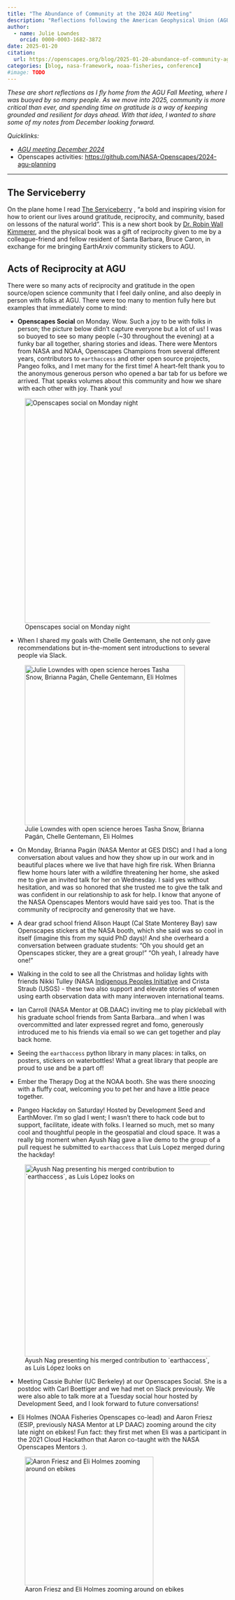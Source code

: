 ```yaml
---
title: "The Abundance of Community at the 2024 AGU Meeting"
description: "Reflections following the American Geophysical Union (AGU) Fall Meeting, December 2024."
author: 
  - name: Julie Lowndes
    orcid: 0000-0003-1682-3872
date: 2025-01-20
citation: 
  url: https://openscapes.org/blog/2025-01-20-abundance-of-community-agu
categories: [blog, nasa-framework, noaa-fisheries, conference]
#image: TODO
---
```


*These are short reflections as I fly home from the AGU Fall Meeting, where I was buoyed by so many people. As we move into 2025, community is more critical than ever, and spending time on gratitude is a way of keeping grounded and resilient for days ahead. With that idea, I wanted to share some of my notes from December looking forward.*

*Quicklinks:*

-   [*AGU meeting December 2024*](https://www.agu.org/annual-meeting)
-   Openscapes activities: [https://github.com/NASA-Openscapes/2024-agu-planning](https://github.com/NASA-Openscapes/2024-agu-planning/)

------------------------------------------------------------------------

## The Serviceberry

On the plane home I read [The Serviceberry](https://www.robinwallkimmerer.com/books) , "a bold and inspiring vision for how to orient our lives around gratitude, reciprocity, and community, based on lessons of the natural world". This is a new short book by [Dr. Robin Wall Kimmerer](https://www.robinwallkimmerer.com/), and the physical book was a gift of reciprocity given to me by a colleague-friend and fellow resident of Santa Barbara, Bruce Caron, in exchange for me bringing EarthArxiv community stickers to AGU.

## Acts of Reciprocity at AGU

There were so many acts of reciprocity and gratitude in the open source/open science community that I feel daily online, and also deeply in person with folks at AGU. There were too many to mention fully here but examples that immediately come to mind:

-   **Openscapes Social** on Monday. Wow. Such a joy to be with folks in person; the picture below didn’t capture everyone but a lot of us! I was so buoyed to see so many people (\~30 throughout the evening) at a funky bar all together, sharing stories and ideas. There were Mentors from NASA and NOAA, Openscapes Champions from several different years, contributors to `earthaccess` and other open source projects, Pangeo folks, and I met many for the first time! A heart-felt thank you to the anonymous generous person who opened a bar tab for us before we arrived. That speaks volumes about this community and how we share with each other with joy. Thank you!

![Openscapes social on Monday night](Openscapes-Social-AGU-2024.jpg){fig-alt="photo of 20 smiling women and men inside a restaurant" fig-align="center" width="514"}

-   When I shared my goals with Chelle Gentemann, she not only gave recommendations but in-the-moment sent introductions to several people via Slack.

![Julie Lowndes with open science heroes Tasha Snow, Brianna Pagán, Chelle Gentemann, Eli Holmes](open-sci-heroines-agu2024.jpg){fig-alt="selfie of 5 women, with joy on their faces, each with an arm around the person next to them" fig-align="center" width="366"}

-   On Monday, Brianna Pagán (NASA Mentor at GES DISC) and I had a long conversation about values and how they show up in our work and in beautiful places where we live that have high fire risk. When Brianna flew home hours later with a wildfire threatening her home, she asked me to give an invited talk for her on Wednesday. I said yes without hesitation, and was so honored that she trusted me to give the talk and was confident in our relationship to ask for help. I know that anyone of the NASA Openscapes Mentors would have said yes too. That is the community of reciprocity and generosity that we have.

-   A dear grad school friend Alison Haupt (Cal State Monterey Bay) saw Openscapes stickers at the NASA booth, which she said was so cool in itself (imagine this from my squid PhD days)! And she overheard a conversation between graduate students: "Oh you should get an Openscapes sticker, they are a great group!" "Oh yeah, I already have one!"

-   Walking in the cold to see all the Christmas and holiday lights with friends Nikki Tulley (NASA [Indigenous Peoples Initiative](https://appliedsciences.nasa.gov/indigenous-peoples-initiative) and Crista Straub (USGS) - these two also support and elevate stories of women using earth observation data with many interwoven international teams.

-   Ian Carroll (NASA Mentor at OB.DAAC) inviting me to play pickleball with his graduate school friends from Santa Barbara...and when I was overcommitted and later expressed regret and fomo, generously introduced me to his friends via email so we can get together and play back home.

-   Seeing the `earthaccess` python library in many places: in talks, on posters, stickers on waterbottles! What a great library that people are proud to use and be a part of!

-   Ember the Therapy Dog at the NOAA booth. She was there snoozing with a fluffy coat, welcoming you to pet her and have a little peace together.

-   Pangeo Hackday on Saturday! Hosted by Development Seed and EarthMover. I'm so glad I went; I wasn't there to hack code but to support, facilitate, ideate with folks. I learned so much, met so many cool and thoughtful people in the geospatial and cloud space. It was a really big moment when Ayush Nag gave a live demo to the group of a pull request he submitted to `earthaccess` that Luis Lopez merged during the hackday!

![Ayush Nag presenting his merged contribution to \`earthaccess\`, as Luis López looks on](ayush-nag-luis-lopez-demo-earthaccess.jpg){fig-alt="photo of informal classroom-like setting with speaker standing facing projected image of a plot, 7 people seated watching and one man standing in the foreground facing the speaker with his back to photographer. He's wearing a cool yellow shirt with green palm leaves" fig-align="center" width="439"}

-   Meeting Cassie Buhler (UC Berkeley) at our Openscapes Social. She is a postdoc with Carl Boettiger and we had met on Slack previously. We were also able to talk more at a Tuesday social hour hosted by Development Seed, and I look forward to future conversations!

-   Eli Holmes (NOAA Fisheries Openscapes co-lead) and Aaron Friesz (ESIP, previously NASA Mentor at LP DAAC) zooming around the city late night on ebikes! Fun fact: they first met when Eli was a participant in the 2021 Cloud Hackathon that Aaron co-taught with the NASA Openscapes Mentors :).

![Aaron Friesz and Eli Holmes zooming around on ebikes](eli-aaron-citibikes-agu2024.jpg){fig-alt="selfie of a woman and man, sitting on bikes that are out of view, in front of a white building and a tree and street signs. Dark outside. Colored lights in the background." fig-align="center" width="294"}

